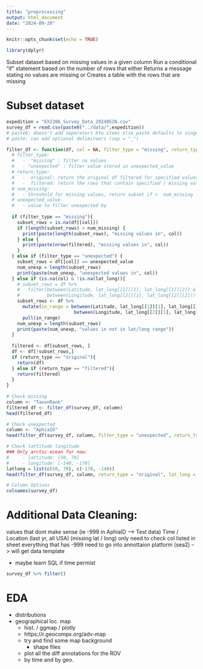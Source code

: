 ```yaml
---
title: "preprocessing"
output: html_document
date: "2024-09-20"
---
```


```r
knitr::opts_chunk$set(echo = TRUE)
```

```r
library(dplyr)
```
Subset dataset based on missing values in a given column
Run a conditional “if” statement based on the number of rows that either
Returns a message stating no values are missing or
Creates a table with the rows that are missing


# Subset dataset

```r
expedition = "EX2306_Survey_Data_20240528.csv"
survey_df = read.csv(paste0("../data/",expedition))
# paste0: doesn't add seperators btw items else paste defaults to singel space
# paste: can add optional delimiteers (sep = "_")

filter_df <- function(df, col = NA, filter_type = "missing", return_type = "original", num_missing = 0, unexpected_value = -999, lat_long = NA) {
  # filter_type: 
  #   -  "missing" : filter na values
  #   - "unexpected" : filter value stored in unexpected_value
  # return_type: 
  #   -  original: return the original df filtered for specified values
  #   -  filtered: return the rows that contain specified / missing value
  # num_missing:
  #   - threshold for missing values, return subset if >  num_missing
  # unexpected_value
  #   - value to filter unexpected by
  
  if (filter_type == "missing"){
    subset_rows = is.na(df[[col]])
    if (length(subset_rows) > num_missing) {
      print(paste(length(subset_rows), "missing values in", col))
    } else {
      print(paste(nrow(filtered), "missing values in", col))
    }
  } else if (filter_type == "unexpected") {
    subset_rows = df[[col]] == unexpected_value
    num_unexp = length(subset_rows)
    print(paste(num_unexp, "unexpected values in", col))
  } else if (is.na(col) & !is.na(lat_long)){
    # subset_rows = df %>%
    #   filter(between(Latitude, lat_long[[1]][1], lat_long[[1]][2]) &
    #          between(Longitude, lat_long[[2]][1], lat_long[[2]][2]))
    subset_rows <- df %>%
      mutate(in_range = between(Latitude, lat_long[[1]][1], lat_long[[1]][2]) &
                         between(Longitude, lat_long[[2]][1], lat_long[[2]][2])) %>%
      pull(in_range)
    num_unexp = length(subset_rows)
    print(paste(num_unexp, "values in not in lat/long range"))
  }
  
  filtered <- df[subset_rows, ]
  df <- df[!subset_rows,]
  if (return_type == "original"){
    return(df)
  } else if (return_type == "filtered"){
    return(filtered)
  }
}
  
# Check missing
column <- "TaxonRank"
filtered_df <- filter_df(survey_df, column)
head(filtered_df)

# Check unexpected
column <- "AphiaID"
head(filter_df(survey_df, column, filter_type = "unexpected", return_type = "original"))

# Check lattitude longitude
### Only arctic ocean for now: 
#     - lattitude: [50, 70]
#     - longitude: [-140, -170]
latlong = list(c(50, 70), c(-170, -140))
head(filter_df(survey_df, column, return_type = "original", lat_long = latlong))
```


```r
# Column Options
colnames(survey_df)
```



# Additional Data Cleaning: 
values that dont make sense (ie -999 in AphiaID --> Test data)
Time / Location (last yr, all USA)  (missing lat / long)
only need to check col listed in sheet
everything that has -999
need to go into annottaion platform (sea2) --> will get data template

- maybe learn SQL if time permist

```r
survey_df %>% filter()
```

# EDA
- distributions
- geographical loc. map
  - hist. / ggmap / plotly
  - https://r.geocompx.org/adv-map
  - try and find some map background
    - shape files
  - plot all the diff annotations for the ROV
  - by time and by geo. 
  
  

